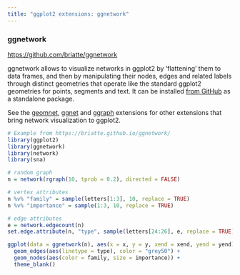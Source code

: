 ```yaml
---
title: "ggplot2 extensions: ggnetwork"
---
```


### ggnetwork
<https://github.com/briatte/ggnetwork>

ggnetwork allows to visualize networks in ggplot2 by 'flattening' them to data frames, and then by manipulating their nodes, edges and related labels through distinct geometries that operate like the standard ggplot2 geometries for points, segments and text. It can be installed [from GitHub](https://github.com/briatte/ggnetwork) as a standalone package.

See the [geomnet](geomnet.html), [ggnet](ggnet.html) and [ggraph](ggraph.html) extensions for other extensions that bring network visualization to ggplot2.

```r
# Example from https://briatte.github.io/ggnetwork/
library(ggplot2)
library(ggnetwork)
library(network)
library(sna)

# random graph
n = network(rgraph(10, tprob = 0.2), directed = FALSE)

# vertex attributes
n %v% "family" = sample(letters[1:3], 10, replace = TRUE)
n %v% "importance" = sample(1:3, 10, replace = TRUE)

# edge attributes
e = network.edgecount(n)
set.edge.attribute(n, "type", sample(letters[24:26], e, replace = TRUE))

ggplot(data = ggnetwork(n), aes(x = x, y = y, xend = xend, yend = yend)) +
  geom_edges(aes(linetype = type), color = "grey50") +
  geom_nodes(aes(color = family, size = importance)) +
  theme_blank()
```
